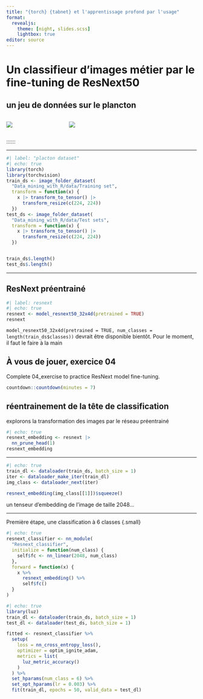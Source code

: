 ```yaml
---
title: "{torch} {tabnet} et l'apprentissage profond par l'usage"
format: 
  revealjs: 
    theme: [night, slides.scss]
    lightbox: true
editor: source
---
```


# Un classifieur d'images métier par le fine-tuning de ResNext50

## un jeu de données sur le plancton

::::: columns
::: {.column width="30%"}
![](images/screenshot_testset_plankton.png)
:::

::: {.column width="70%"}
![](Data_mining_with_R/data/Samples/MTLG.2005-05-24.H1/MTLG.2005-05-24.H1+B2_392.jpg)
:::
:::::

::::::

------------------------------------------------------------------------

```r
#| label: "placton dataset"
#| echo: true
library(torch)
library(torchvision)
train_ds <- image_folder_dataset(
  "Data_mining_with_R/data/Training set",
  transform = function(x) {
    x |> transform_to_tensor() |> 
      transform_resize(c(224, 224))
  })
test_ds <- image_folder_dataset(
  "Data_mining_with_R/data/Test sets",
  transform = function(x) {
    x |> transform_to_tensor() |> 
      transform_resize(c(224, 224))
  })


train_ds$.length()
test_ds$.length()
```

------------------------------------------------------------------------

## ResNext préentrainé

```r
#| label: resnext
#| echo: true
resnext <- model_resnext50_32x4d(pretrained = TRUE)
resnext
```

::: {.notes}

`model_resnext50_32x4d(pretrained = TRUE, num_classes = length(train_ds$classes))` devrait être disponible bientôt. Pour le moment, il faut le faire à la main
:::

## À vous de jouer, exercice 04

::: question
Complete 04_exercise to practice ResNext model fine-tuning.
:::

```r
countdown::countdown(minutes = 7)
```


## réentrainement de la tête de classification

explorons la transformation des images par le réseau préentrainé

```r
#| echo: true
resnext_embedding <- resnext |> 
  nn_prune_head(1)
resnext_embedding
```

------------------------------------------------------------------------

```r
#| echo: true
train_dl <- dataloader(train_ds, batch_size = 1)
iter <- dataloader_make_iter(train_dl)
img_class <- dataloader_next(iter)

resnext_embedding(img_class[[1]])$squeeze()
```

un tenseur d'embedding de l'image de taille 2048...

------------------------------------------------------------------------

Première étape, une classification à 6 classes {.small}
```r
#| echo: true
resnext_classifier <- nn_module(
  "Resnext_classifier",
  initialize = function(num_class) {
    self$fc <- nn_linear(2048, num_class)
  },
  forward = function(x) {
    x %>% 
      resnext_embedding() %>% 
      self$fc()
  }
)

```

```r
#| echo: true
library(luz)
train_dl <- dataloader(train_ds, batch_size = 1)
test_dl <- dataloader(test_ds, batch_size = 1)

fitted <- resnext_classifier %>%
  setup(
    loss = nn_cross_entropy_loss(),
    optimizer = optim_ignite_adam,
    metrics = list(
      luz_metric_accuracy()
    )
  ) %>%
  set_hparams(num_class = 6) %>% 
  set_opt_hparams(lr = 0.003) %>%
  fit(train_dl, epochs = 50, valid_data = test_dl)
```

